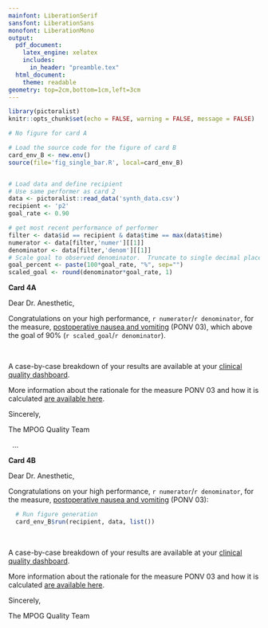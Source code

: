 ```yaml
---
mainfont: LiberationSerif
sansfont: LiberationSans
monofont: LiberationMono
output: 
  pdf_document:
    latex_engine: xelatex
    includes:
      in_header: "preamble.tex"
  html_document:
    theme: readable
geometry: top=2cm,bottom=1cm,left=3cm
---
```


```r
library(pictoralist)
knitr::opts_chunk$set(echo = FALSE, warning = FALSE, message = FALSE)

# No figure for card A

# Load the source code for the figure of card B
card_env_B <- new.env()
source(file='fig_single_bar.R', local=card_env_B)


# Load data and define recipient
# Use same performer as card 2
data <- pictoralist::read_data('synth_data.csv')
recipient <- 'p2'
goal_rate <- 0.90

# get most recent performance of performer
filter <- data$id == recipient & data$time == max(data$time)
numerator <- data[filter,'numer'][[1]]
denominator <- data[filter,'denom'][[1]]
# Scale goal to observed denominator.  Truncate to single decimal place
goal_percent <- paste(100*goal_rate, "%", sep="")
scaled_goal <- round(denominator*goal_rate, 1)
```




<!-- CARD 4A -->
**Card 4A**
\  

Dear Dr. Anesthetic,

Congratulations on your high performance, `r numerator`/`r denominator`, for the measure, [postoperative nausea and vomiting](https://mpog.org/files/quality/measures/ponv-03_spec.pdf) (PONV 03), which above the goal of 90% (`r scaled_goal`/`r denominator`).

\  

A case-by-case breakdown of your results are available at your [clinical quality dashboard](https://www.aspirecqi.org/HIEBus/identityserver/local/login?signInId=2b0fc382a1904b699377c926723c9eb4).

More information about the rationale for the measure PONV 03 and how it is calculated [are available here](https://spec.mpog.org/Spec/Public/33).

Sincerely,

The MPOG Quality Team
  
\vspace{1.0cm}\ 
...
\vspace{1.0cm}\ 

<!-- CARD 4B -->
**Card 4B**
\  

Dear Dr. Anesthetic,

Congratulations on your high performance, `r numerator`/`r denominator`, for the measure, [postoperative nausea and vomiting](https://mpog.org/files/quality/measures/ponv-03_spec.pdf) (PONV 03):

```r
  # Run figure generation
  card_env_B$run(recipient, data, list())
```


\  

A case-by-case breakdown of your results are available at your [clinical quality dashboard](https://www.aspirecqi.org/HIEBus/identityserver/local/login?signInId=2b0fc382a1904b699377c926723c9eb4).

More information about the rationale for the measure PONV 03 and how it is calculated [are available here](https://spec.mpog.org/Spec/Public/33).

Sincerely,

The MPOG Quality Team
